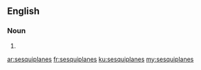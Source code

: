==English==

===Noun===
{{head|en|noun plural form}}

# {{plural of|sesquiplane|lang=en}}

[[ar:sesquiplanes]]
[[fr:sesquiplanes]]
[[ku:sesquiplanes]]
[[my:sesquiplanes]]